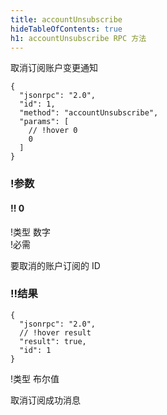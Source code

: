 ```yaml
---
title: accountUnsubscribe
hideTableOfContents: true
h1: accountUnsubscribe RPC 方法
---
```


取消订阅账户变更通知

<APIMethod>

```jsonc !!request
{
  "jsonrpc": "2.0",
  "id": 1,
  "method": "accountUnsubscribe",
  "params": [
    // !hover 0
    0
  ]
}
```

### !参数

#### !! 0

!类型 数字  
!必需

要取消的账户订阅的 ID

### !!结果

```jsonc !response
{
  "jsonrpc": "2.0",
  // !hover result
  "result": true,
  "id": 1
}
```

!类型 布尔值

取消订阅成功消息

</APIMethod>
